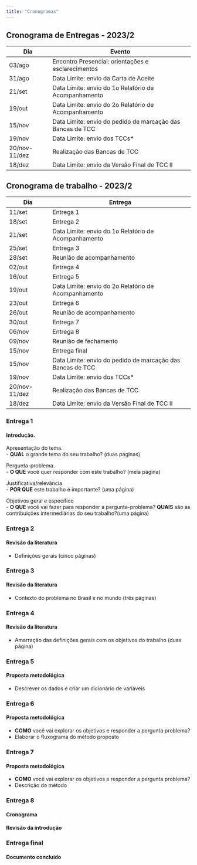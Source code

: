 ```yaml
---
title: "Cronogramas"
---
```


## Cronograma de Entregas - 2023/2

Dia| Evento
----|------
03/ago |Encontro Presencial: orientações e esclarecimentos
31/ago |Data Limite: envio da Carta de Aceite
21/set |Data Limite: envio do 1o Relatório de Acompanhamento
19/out |Data Limite: envio do 2o Relatório de Acompanhamento
15/nov |Data Limite: envio do pedido de marcação das Bancas de TCC
19/nov |Data Limite: envio dos TCCs*
20/nov-11/dez | Realização das Bancas de TCC
18/dez |Data Limite: envio da Versão Final de TCC II

## Cronograma de trabalho - 2023/2

Dia| Entrega
----|------
11/set |Entrega 1
18/set |Entrega 2
21/set |Data Limite: envio do 1o Relatório de Acompanhamento
25/set |Entrega 3
28/set |Reunião de acompanhamento
02/out |Entrega 4
16/out |Entrega 5
19/out |Data Limite: envio do 2o Relatório de Acompanhamento
23/out |Entrega 6
26/out |Reunião de acompanhamento
30/out |Entrega 7
06/nov |Entrega 8
09/nov |Reunião de fechamento
15/nov |Entrega final
15/nov |Data Limite: envio do pedido de marcação das Bancas de TCC
19/nov |Data Limite: envio dos TCCs*
20/nov-11/dez | Realização das Bancas de TCC
18/dez |Data Limite: envio da Versão Final de TCC II


### Entrega 1
#### Introdução.  
Apresentação do tema.   
- **QUAL** o grande tema do seu trabalho? (duas páginas)

Pergunta-problema.   
- **O QUE** você quer responder com este trabalho? (meia página)

Justificativa/relevância    
- **POR QUE** este trabalho é importante? (uma página)

Objetivos geral e específico    
- **O QUE** você vai fazer para responder a pergunta-problema? **QUAIS** são as contribuições intermediárias do seu trabalho?(uma página)      

### Entrega 2
#### Revisão da literatura
- Definições gerais (cinco páginas)

### Entrega 3
#### Revisão da literatura
- Contexto do problema no Brasil e no mundo (três páginas)

### Entrega 4
#### Revisão da literatura
- Amarração das definições gerais com os objetivos do trabalho (duas página)

### Entrega 5
#### Proposta metodológica
- Descrever os dados e criar um dicionário de variáveis

### Entrega 6
#### Proposta metodológica
- **COMO** você vai explorar os objetivos e responder a pergunta problema?
- Elaborar o fluxograma do método proposto

### Entrega 7
#### Proposta metodológica
- **COMO** você vai explorar os objetivos e responder a pergunta problema?
- Descrição do método

### Entrega 8
#### Cronograma
#### Revisão da introdução

### Entrega final
#### Documento concluído
